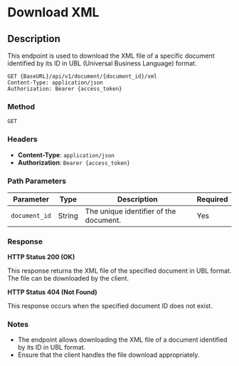 # Download XML

## Description
This endpoint is used to download the XML file of a specific document identified by its ID in UBL (Universal Business Language) format.

```http
GET {BaseURL}/api/v1/document/{document_id}/xml
Content-Type: application/json
Authorization: Bearer {access_token}
```

### Method
`GET`

### Headers
- **Content-Type**: `application/json`
- **Authorization**: `Bearer {access_token}`

### Path Parameters

| Parameter    | Type   | Description                                      | Required |
|--------------|--------|--------------------------------------------------|----------|
| `document_id`| String | The unique identifier of the document.           | Yes      |

### Response

**HTTP Status 200 (OK)**

This response returns the XML file of the specified document in UBL format. The file can be downloaded by the client.

**HTTP Status 404 (Not Found)**

This response occurs when the specified document ID does not exist.

### Notes
- The endpoint allows downloading the XML file of a document identified by its ID in UBL format.
- Ensure that the client handles the file download appropriately.
